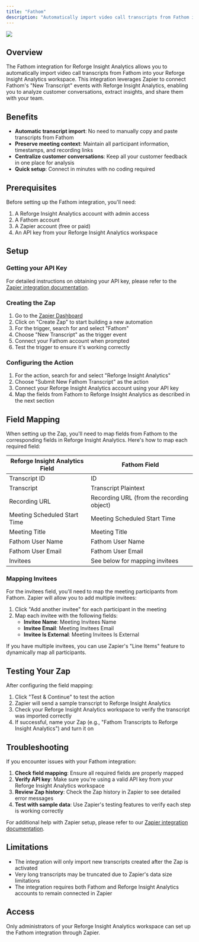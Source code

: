```yaml
---
title: "Fathom"
description: "Automatically import video call transcripts from Fathom into Reforge Insight Analytics"
---
```


<Frame>
  <img
    src="/fathom.png"
    style={{ width:"100%" }}
    />
</Frame>

## Overview

The Fathom integration for Reforge Insight Analytics allows you to automatically import video call transcripts from Fathom into your Reforge Insight Analytics workspace. This integration leverages Zapier to connect Fathom's "New Transcript" events with Reforge Insight Analytics, enabling you to analyze customer conversations, extract insights, and share them with your team.

## Benefits

- **Automatic transcript import**: No need to manually copy and paste transcripts from Fathom
- **Preserve meeting context**: Maintain all participant information, timestamps, and recording links
- **Centralize customer conversations**: Keep all your customer feedback in one place for analysis
- **Quick setup**: Connect in minutes with no coding required

## Prerequisites

Before setting up the Fathom integration, you'll need:

1. A Reforge Insight Analytics account with admin access
2. A Fathom account
3. A Zapier account (free or paid)
4. An API key from your Reforge Insight Analytics workspace

## Setup

### Getting your API Key

For detailed instructions on obtaining your API key, please refer to the [Zapier integration documentation](/integrations/zapier#getting-your-api-key).

### Creating the Zap

1. Go to the [Zapier Dashboard](https://zapier.com/app/dashboard)
2. Click on "Create Zap" to start building a new automation
3. For the trigger, search for and select "Fathom"
4. Choose "New Transcript" as the trigger event
5. Connect your Fathom account when prompted
6. Test the trigger to ensure it's working correctly

### Configuring the Action

1. For the action, search for and select "Reforge Insight Analytics"
2. Choose "Submit New Fathom Transcript" as the action
3. Connect your Reforge Insight Analytics account using your API key
4. Map the fields from Fathom to Reforge Insight Analytics as described in the next section

## Field Mapping

When setting up the Zap, you'll need to map fields from Fathom to the corresponding fields in Reforge Insight Analytics. Here's how to map each required field:

| Reforge Insight Analytics Field | Fathom Field                              |
| ------------------------------- | ----------------------------------------- |
| Transcript ID                   | ID                                        |
| Transcript                      | Transcript Plaintext                      |
| Recording URL                   | Recording URL (from the recording object) |
| Meeting Scheduled Start Time    | Meeting Scheduled Start Time              |
| Meeting Title                   | Meeting Title                             |
| Fathom User Name                | Fathom User Name                          |
| Fathom User Email               | Fathom User Email                         |
| Invitees                        | See below for mapping invitees            |

### Mapping Invitees

For the invitees field, you'll need to map the meeting participants from Fathom. Zapier will allow you to add multiple invitees:

1. Click "Add another invitee" for each participant in the meeting
2. Map each invitee with the following fields:
   - **Invitee Name**: Meeting Invitees Name
   - **Invitee Email**: Meeting Invitees Email
   - **Invitee Is External**: Meeting Invitees Is External

If you have multiple invitees, you can use Zapier's "Line Items" feature to dynamically map all participants.

## Testing Your Zap

After configuring the field mapping:

1. Click "Test & Continue" to test the action
2. Zapier will send a sample transcript to Reforge Insight Analytics
3. Check your Reforge Insight Analytics workspace to verify the transcript was imported correctly
4. If successful, name your Zap (e.g., "Fathom Transcripts to Reforge Insight Analytics") and turn it on

## Troubleshooting

If you encounter issues with your Fathom integration:

1. **Check field mapping**: Ensure all required fields are properly mapped
2. **Verify API key**: Make sure you're using a valid API key from your Reforge Insight Analytics workspace
3. **Review Zap history**: Check the Zap history in Zapier to see detailed error messages
4. **Test with sample data**: Use Zapier's testing features to verify each step is working correctly

For additional help with Zapier setup, please refer to our [Zapier integration documentation](/integrations/zapier#troubleshooting).

## Limitations

- The integration will only import new transcripts created after the Zap is activated
- Very long transcripts may be truncated due to Zapier's data size limitations
- The integration requires both Fathom and Reforge Insight Analytics accounts to remain connected in Zapier

## Access

Only administrators of your Reforge Insight Analytics workspace can set up the Fathom integration through Zapier.